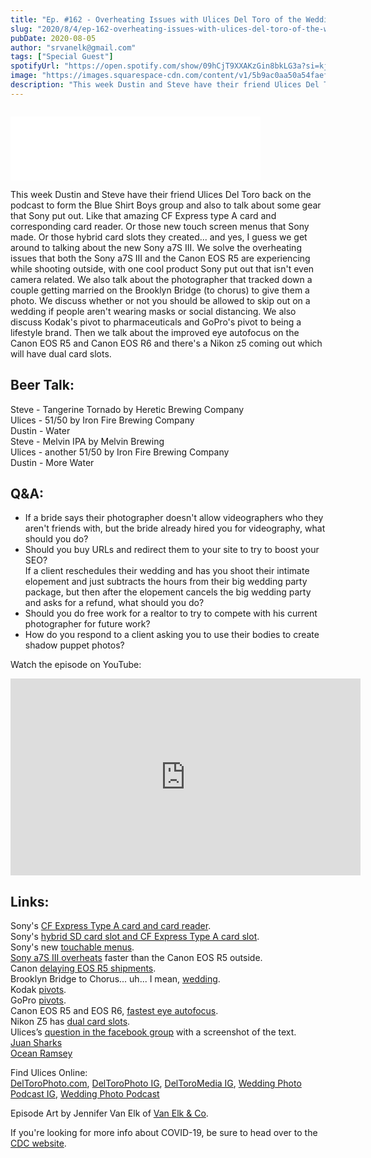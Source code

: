 ```yaml
---
title: "Ep. #162 - Overheating Issues with Ulices Del Toro of the Wedding Photo Podcast"
slug: "2020/8/4/ep-162-overheating-issues-with-ulices-del-toro-of-the-wedding-photo-podcast"
pubDate: 2020-08-05
author: "srvanelk@gmail.com"
tags: ["Special Guest"]
spotifyUrl: "https://open.spotify.com/show/09hCjT9XXAKzGin8bkLG3a?si=kjRZvQ1JTb6Ov3HVzSSlWA"
image: "https://images.squarespace-cdn.com/content/v1/5b9ac0aa50a54faef024c950/1596675494742-MON8X86V4B1JT9ZY18W6/Uli_Steve.jpg?format=original"
description: "This week Dustin and Steve have their friend Ulices Del Toro back on the podcast to form the Blue Shirt Boys group and also to talk about some gear that Sony put out. Like that amazing CF Express type A card and corresponding card reader. Or those new touch screen menus that Sony made. Or those hybrid card slots they created... and yes, I guess we get around to talking about the new Sony a7S III. We solve the overheating issues that both the Sony a7S III and the Canon EOS R5 are experiencing while shooting outside, with one cool product Sony put out that isn't even camera related. We also talk about the photographer that tracked down a couple getting married on the Brooklyn Bridge (to chorus) to give them a photo. We discuss whether or not you should be allowed to skip out on a wedding if people aren't wearing masks or social distancing. We also discuss Kodak's pivot to pharmaceuticals and GoPro's pivot to being a lifestyle brand. Then we talk about the improved eye autofocus on the Canon EOS R5 and Canon EOS R6 and there's a Nikon z5 coming out which will have dual card slots."
---
```


<figure>
  <img src="https://images.squarespace-cdn.com/content/v1/5b9ac0aa50a54faef024c950/1596675494742-MON8X86V4B1JT9ZY18W6/Uli_Steve.jpg?format=original" alt="" />
</figure>
<iframe class="embedly-embed" src="//cdn.embedly.com/widgets/media.html?src=https%3A%2F%2Fanchor.fm%2Fweddingphotohangover%2Fembed%2Fepisodes%2FEp--162---Overheating-Issues-with-Ulices-Del-Toro-of-the-Wedding-Photo-Podcast-eho3ku&display_name=Anchor+FM+Inc.&url=https%3A%2F%2Fanchor.fm%2Fweddingphotohangover%2Fepisodes%2FEp--162---Overheating-Issues-with-Ulices-Del-Toro-of-the-Wedding-Photo-Podcast-eho3ku&image=https%3A%2F%2Fd3t3ozftmdmh3i.cloudfront.net%2Fproduction%2Fpodcast_uploaded_episode400%2F805714%2F805714-1596675857660-902536c8dfa9f.jpg&key=61d05c9d54e8455ea7a9677c366be814&type=text%2Fhtml&schema=anchor&wmode=opaque" width="400" height="102" scrolling="no" title="Anchor FM Inc. embed" frameborder="0" allow="autoplay; fullscreen" allowfullscreen="true"></iframe>

This week Dustin and Steve have their friend Ulices Del Toro back on the podcast to form the Blue Shirt Boys group and also to talk about some gear that Sony put out. Like that amazing CF Express type A card and corresponding card reader. Or those new touch screen menus that Sony made. Or those hybrid card slots they created... and yes, I guess we get around to talking about the new Sony a7S III. We solve the overheating issues that both the Sony a7S III and the Canon EOS R5 are experiencing while shooting outside, with one cool product Sony put out that isn't even camera related. We also talk about the photographer that tracked down a couple getting married on the Brooklyn Bridge (to chorus) to give them a photo. We discuss whether or not you should be allowed to skip out on a wedding if people aren't wearing masks or social distancing. We also discuss Kodak's pivot to pharmaceuticals and GoPro's pivot to being a lifestyle brand. Then we talk about the improved eye autofocus on the Canon EOS R5 and Canon EOS R6 and there's a Nikon z5 coming out which will have dual card slots.

## Beer Talk:  
Steve - Tangerine Tornado by Heretic Brewing Company  
Ulices - 51/50 by Iron Fire Brewing Company  
Dustin - Water  
Steve - Melvin IPA by Melvin Brewing  
Ulices - another 51/50 by Iron Fire Brewing Company  
Dustin - More Water

## Q&A:

* If a bride says their photographer doesn't allow videographers who they aren't friends with, but the bride already hired you for videography, what should you do?
* Should you buy URLs and redirect them to your site to try to boost your SEO?  
  If a client reschedules their wedding and has you shoot their intimate elopement and just subtracts the hours from their big wedding party package, but then after the elopement cancels the big wedding party and asks for a refund, what should you do?
* Should you do free work for a realtor to try to compete with his current photographer for future work?
* How do you respond to a client asking you to use their bodies to create shadow puppet photos?

Watch the episode on YouTube:

<iframe width="560" height="315" src="https://www.youtube.com/embed/Q8o0yIs6t_U" frameborder="0" allow="autoplay; encrypted-media" allowfullscreen></iframe>

## Links:  
Sony's [CF Express Type A card and card reader](https://petapixel.com/2020/07/28/sony-unveils-worlds-first-cfexpress-type-a-memory-cards-and-reader/).  
Sony's [hybrid SD card slot and CF Express Type A card slot](https://petapixel.com/2020/07/28/sony-unveils-the-a7s-iii-16-bit-raw-video-new-menus-and-new-af-system/).  
Sony's new [touchable menus](https://www.digitalcameraworld.com/amp/news/finally-sony-fixed-the-camera-menus).  
[Sony a7S III overheats](https://petapixel.com/2020/07/30/sony-a7s-iii-overheats-faster-than-eos-r5-in-some-cases-report/) faster than the Canon EOS R5 outside.  
Canon [delaying EOS R5 shipments](https://petapixel.com/2020/07/30/canon-is-delaying-eos-r5-shipments-due-to-overheating-concerns-report/).  
Brooklyn Bridge to Chorus... uh... I mean, [wedding](https://nypost.com/2020/07/28/couple-united-with-their-wedding-photo-taken-by-bystander/).  
Kodak [pivots](https://www.cnbc.com/2020/07/28/kodak-soars-another-40percent-after-trump-announces-deal-to-manufacture-generic-drug-ingredients.html?fbclid=IwAR1lz32dR-128f_inNCItN4d-vreOBsySEt9hhWYyT8yMZYt0spRXoVAiAA).  
GoPro [pivots](https://petapixel.com/2020/07/30/gopro-unveils-line-of-lifestyle-bags-clothing-and-accessories/).  
Canon EOS R5 and EOS R6, [fastest eye autofocus](https://fstoppers.com/gear/eye-autofocus-new-canon-r5-and-r6-better-sony-502029).  
Nikon Z5 has [dual card slots](https://www.theverge.com/2020/7/21/21332300/nikon-z5-full-frame-mirrorless-camera-price-release-date-specs).  
Ulices’s [question in the facebook group](https://www.facebook.com/groups/weddinghangover/permalink/2759434704294163/) with a screenshot of the text.  
[Juan Sharks](https://www.instagram.com/juansharks/)  
[Ocean Ramsey](https://www.instagram.com/oceanramsey/)

Find Ulices Online:  
[DelToroPhoto.com](http://www.deltorophoto.com/), [DelToroPhoto IG](https://www.instagram.com/deltorophoto/), [DelToroMedia IG](https://www.instagram.com/deltoromedia/), [Wedding Photo Podcast IG](https://www.instagram.com/weddingphotopodcast/), [Wedding Photo Podcast](http://www.deltorophoto.com/podcast)

Episode Art by Jennifer Van Elk of [Van Elk & Co](https://jennifervanelk.com/).

If you're looking for more info about COVID-19, be sure to head over to the [CDC website](https://www.cdc.gov/coronavirus/2019-ncov/index.html).
